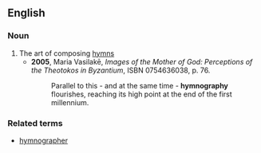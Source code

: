 ==English==

===Noun===
{{en-noun|-}}

# The art of composing [[hymn]]s
#*'''2005''', Maria Vasilakē, ''Images of the Mother of God: Perceptions of the Theotokos in Byzantium'', ISBN 0754636038, p. 76.
#*:Parallel to this - and at the same time - '''hymnography''' flourishes, reaching its high point at the end of the first millennium.

===Related terms===
* [[hymnographer]]